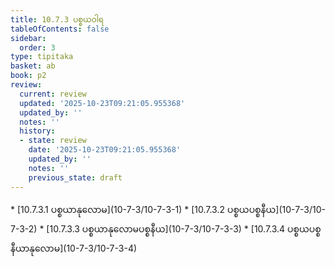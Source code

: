 ```yaml
---
title: 10.7.3 ပစ္စယဝါရ
tableOfContents: false
sidebar:
  order: 3
type: tipitaka
basket: ab
book: p2
review:
  current: review
  updated: '2025-10-23T09:21:05.955368'
  updated_by: ''
  notes: ''
  history:
  - state: review
    date: '2025-10-23T09:21:05.955368'
    updated_by: ''
    notes: ''
    previous_state: draft
---
```



<ReviewStatus review={frontmatter.review} showDetails={true} />

<HypothesisAnnotation frontmatter={frontmatter} />

<DynamicBreadcrumb />



<TableOfContents book="p2" section="10.7.3">
* [10.7.3.1 ပစ္စယာနုလောမ](10-7-3/10-7-3-1)
* [10.7.3.2 ပစ္စယပစ္စနီယ](10-7-3/10-7-3-2)
* [10.7.3.3 ပစ္စယာနုလောမပစ္စနီယ](10-7-3/10-7-3-3)
* [10.7.3.4 ပစ္စယပစ္စနီယာနုလောမ](10-7-3/10-7-3-4)
</TableOfContents>